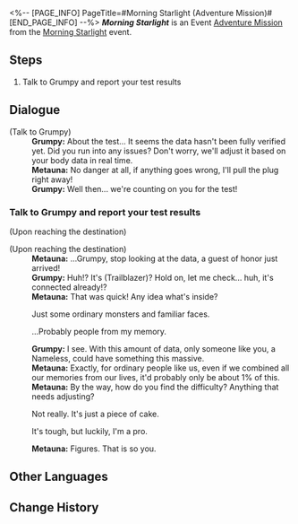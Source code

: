 <%-- [PAGE_INFO]
PageTitle=#Morning Starlight (Adventure Mission)#
[END_PAGE_INFO] --%>
{{Stub|Dialogue.}}
{{Mission Infobox
|id            = 8032302
|title         = Morning Starlight
|image         = <!--Mission Morning Starlight (Adventure Mission).png-->
|type          = Adventure
|event_name    = Morning Starlight
|chapter       = 
|requirements  = [[Adventure Mission]] ''[[Morning Starlight (Adventure Mission)|Morning Starlight]]'' completed
|summary       = <!--official mission summary from Fate's Atlas-->
|characters    = Grumpy; Metauna; Trailblazer
|startLocation = [[Herta Space Station]] - [[Master Control Zone]]
|world         = Herta Space Station
|area          = Master Control Zone
|prev          = 
|next          = 
|rewards       = Credit*5,000
}}
'''''Morning Starlight''''' is an Event [[Adventure Mission]] from the [[Morning Starlight]] event.

==Steps==
# Talk to Grumpy and report your test results

<!--
==Gameplay Notes==

--><!--
==Trial Character==

-->
==Dialogue==
{{Stub Dialogue}}

;(Talk to Grumpy)
:'''Grumpy:''' About the test... It seems the data hasn't been fully verified yet. Did you run into any issues? Don't worry, we'll adjust it based on your body data in real time.
:'''Metauna:''' No danger at all, if anything goes wrong, I'll pull the plug right away!
:'''Grumpy:''' Well then... we're counting on you for the test!
{{Dialogue End}}

===Talk to Grumpy and report your test results{{subst:void|<!--803230202-->}}===
{{Mission Description|type=adventure|location=Master Control Zone|update|You test the whole Morning Starlight once on the terminal. Now, you can submit your concluded task to Grumpy and the others.<br />Speaking of which, the reward for this test... Asta should have transferred the money, right?}}
{{Dialogue Start}}
;(Upon reaching the destination)

;(Upon reaching the destination)
:'''Metauna:''' ...Grumpy, stop looking at the data, a guest of honor just arrived!
:'''Grumpy:''' Huh!? It's (Trailblazer)? Hold on, let me check... huh, it's connected already!?
:'''Metauna:''' That was quick! Any idea what's inside?
:{{DIcon|Arrow}} Just some ordinary monsters and familiar faces.
:{{DIcon|Arrow}} ...Probably people from my memory.
:'''Grumpy:''' I see. With this amount of data, only someone like you, a Nameless, could have something this massive.
:'''Metauna:''' Exactly, for ordinary people like us, even if we combined all our memories from our lives, it'd probably only be about 1% of this.
:'''Metauna:''' By the way, how do you find the difficulty? Anything that needs adjusting?
:{{DIcon|Arrow}} Not really. It's just a piece of cake.
:{{DIcon|Arrow}} It's tough, but luckily, I'm a pro.
:'''Metauna:''' Figures. That is so you.
:{{tx}}
{{Dialogue End}}

==Other Languages==
{{Other Languages
|en   = Morning Starlight
|zhs  = 星芒启明
|zht  = 星芒啟明
|ja   = スターライト・トワイライト
|ko   = 계몽의 별빛
|es   = Lucero del alba
|fr   = Éclat stellaire de l'aube
|ru   = Сияние утренней звезды
|th   = แสงดาวทอประกาย
|vi   = Ánh Sao Ban Mai
|de   = Morgensternenlicht
|id   = Cahaya Bintang Kejora
|pt   = Brilho Estelar do Alvorecer
}}

==Change History==
{{Change History|3.2}}
